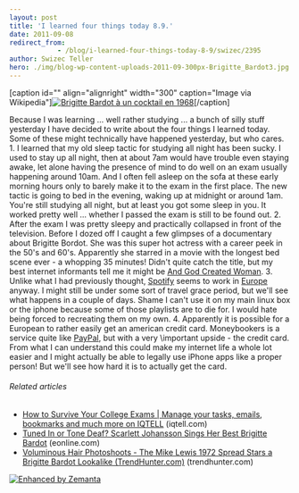 ```yaml
---
layout: post
title: 'I learned four things today 8.9.'
date: 2011-09-08
redirect_from: 
            - /blog/i-learned-four-things-today-8-9/swizec/2395
author: Swizec Teller
hero: ./img/blog-wp-content-uploads-2011-09-300px-Brigitte_Bardot3.jpg
---
```

\[caption id="" align="alignright" width="300" caption="Image via Wikipedia"][![Brigitte Bardot à un cocktail en 1968](./img/blog-wp-content-uploads-2011-09-300px-Brigitte_Bardot3.jpg "Brigitte Bardot à un cocktail en 1968")](http://commons.wikipedia.org/wiki/File:Brigitte_Bardot.jpg)\[/caption]

Because I was learning ... well rather studying ... a bunch of silly stuff yesterday I have decided to write about the four things I learned today. Some of these might technically have happened yesterday, but who cares. 1. I learned that my old sleep tactic for studying all night has been sucky. I used to stay up all night, then at about 7am would have trouble even staying awake, let alone having the presence of mind to do well on an exam usually happening around 10am. And I often fell asleep on the sofa at these early morning hours only to barely make it to the exam in the first place. The new tactic is going to bed in the evening, waking up at midnight or around 1am. You're still studying all night, but at least you got some sleep in you. It worked pretty well ... whether I passed the exam is still to be found out. 2. After the exam I was pretty sleepy and practically collapsed in front of the television. Before I dozed off I caught a few glimpses of a documentary about Brigitte Bordot. She was this super hot actress with a career peek in the 50's and 60's. Apparently she starred in a movie with the longest bed scene ever - a whopping 35 minutes! Didn't quite catch the title, but my best internet informants tell me it might be [And God Created Woman](http://en.wikipedia.org/wiki/And_God_Created_Woman_%281956_film%29 "And God Created Woman (1956 film)"). 3. Unlike what I had previously thought, [Spotify](http://en.wikipedia.org/wiki/Spotify "Spotify") seems to work in [Europe](http://en.wikipedia.org/wiki/Europe "Europe") anyway. I might still be under some sort of travel grace period, but we'll see what happens in a couple of days. Shame I can't use it on my main linux box or the iphone because some of those playlists are to die for. I would hate being forced to recreating them on my own. 4. Apparently it is possible for a European to rather easily get an american credit card. Moneybookers is a service quite like [PayPal](http://paypal.com "PayPal"), but with a very \\important upside - the credit card. From what I can understand this could make my internet life a whole lot easier and I might actually be able to legally use iPhone apps like a proper person! But we'll see how hard it is to actually get the card.

###### Related articles

- [How to Survive Your College Exams | Manage your tasks, emails, bookmarks and much more on IQTELL](http://www.iqtell.com/2011/08/how-to-survive-your-college-exams/) (iqtell.com)
- [Tuned In or Tone Deaf? Scarlett Johansson Sings Her Best Brigitte Bardot](http://www.eonline.com/news/the_awful_truth/tuned_in_tone_deaf_scarlett_johansson/262251?cmpid=rss-000000-rssfeed-365-topstories) (eonline.com)
- [Voluminous Hair Photoshoots - The Mike Lewis 1972 Spread Stars a Brigitte Bardot Lookalike (TrendHunter.com)](http://www.trendhunter.com/trends/mike-lewis-1972) (trendhunter.com)

[![Enhanced by Zemanta](http://img.zemanta.com/zemified_e.png?x-id=a0ee10eb-1c0e-4a80-850f-709b7001ab39)](http://www.zemanta.com/ "Enhanced by Zemanta")